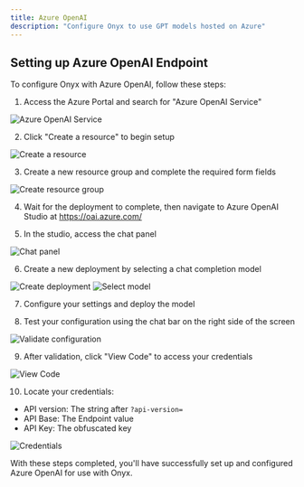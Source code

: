 ```yaml
---
title: Azure OpenAI
description: "Configure Onyx to use GPT models hosted on Azure"
---
```


## Setting up Azure OpenAI Endpoint

To configure Onyx with Azure OpenAI, follow these steps:

1. Access the Azure Portal and search for "Azure OpenAI Service"

![Azure OpenAI Service](/images/gen_ai/azure/1_azure.png)

2. Click "Create a resource" to begin setup

![Create a resource](/images/gen_ai/azure/2_create.png)

3. Create a new resource group and complete the required form fields

![Create resource group](/images/gen_ai/azure/3_createopenai.png)

4. Wait for the deployment to complete, then navigate to Azure OpenAI Studio at https://oai.azure.com/

5. In the studio, access the chat panel

![Chat panel](/images/gen_ai/azure/4_chatplayground.png)

6. Create a new deployment by selecting a chat completion model

![Create deployment](/images/gen_ai/azure/5_model.png)
![Select model](/images/gen_ai/azure/6_deploy.png)

7. Configure your settings and deploy the model

8. Test your configuration using the chat bar on the right side of the screen

![Validate configuration](/images/gen_ai/azure/7_validate.png)

9. After validation, click "View Code" to access your credentials

![View Code](/images/gen_ai/azure/8_secrets.png)

10. Locate your credentials:

- API version: The string after `?api-version=`
- API Base: The Endpoint value
- API Key: The obfuscated key

![Credentials](/images/gen_ai/azure/9_version.png)

With these steps completed, you'll have successfully set up and configured Azure OpenAI for use with Onyx.
